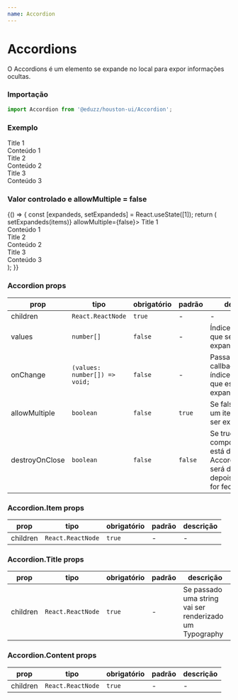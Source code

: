 ```yaml
---
name: Accordion
---
```




# Accordions

O Accordions é um elemento se expande no local para expor informações ocultas.

### Importação

```js
import Accordion from '@eduzz/houston-ui/Accordion';
```

### Exemplo

<Playground>
  <Accordion>
    <Accordion.Item>
      <Accordion.Title>Title 1</Accordion.Title>
      <Accordion.Content>
        <div>Conteúdo 1</div>
      </Accordion.Content>
    </Accordion.Item>
    <Accordion.Item>
      <Accordion.Title>Title 2</Accordion.Title>
      <Accordion.Content>
        <div>Conteúdo 2</div>
      </Accordion.Content>
    </Accordion.Item>
    <Accordion.Item>
      <Accordion.Title>Title 3</Accordion.Title>
      <Accordion.Content>
        <div>Conteúdo 3</div>
      </Accordion.Content>
    </Accordion.Item>
  </Accordion>
</Playground>

### Valor controlado e allowMultiple = false

<Playground>
  {() => {
    const [expandeds, setExpandeds] = React.useState([1]);
    return (
      <Accordion values={expandeds} onChange={items => setExpandeds(items)} allowMultiple={false}>
        <Accordion.Item>
          <Accordion.Title>Title 1</Accordion.Title>
          <Accordion.Content>
            <div>Conteúdo 1</div>
          </Accordion.Content>
        </Accordion.Item>
        <Accordion.Item>
          <Accordion.Title>Title 2</Accordion.Title>
          <Accordion.Content>
            <div>Conteúdo 2</div>
          </Accordion.Content>
        </Accordion.Item>
        <Accordion.Item>
          <Accordion.Title>Title 3</Accordion.Title>
          <Accordion.Content>
            <div>Conteúdo 3</div>
          </Accordion.Content>
        </Accordion.Item>
      </Accordion>
    );
  }}
</Playground>

### Accordion props

| prop           | tipo                          | obrigatório | padrão  | descrição                                                                                               |
| -------------- | ----------------------------- | ----------- | ------- | ------------------------------------------------------------------------------------------------------- |
| children       | `React.ReactNode`             | `true`      | -       | -                                                                                                       |
| values         | `number[]`                    | `false`     | -       | Índices dos items que serão expandidos                                                                  |
| onChange       | `(values: number[]) => void;` | `false`     | -       | Passa pelo callback os índices dos items que estão expandidos                                           |
| allowMultiple  | `boolean`                     | `false`     | `true`  | Se false apenas um item poderá ser expandido                                                            |
| destroyOnClose | `boolean`                     | `false`     | `false` | Se true o componente que está dentro do Accordion.Content será desmontado depois que o item for fechado |

### Accordion.Item props

| prop     | tipo              | obrigatório | padrão | descrição |
| -------- | ----------------- | ----------- | ------ | --------- |
| children | `React.ReactNode` | `true`      | -      | -         |

### Accordion.Title props

| prop     | tipo              | obrigatório | padrão | descrição                                               |
| -------- | ----------------- | ----------- | ------ | ------------------------------------------------------- |
| children | `React.ReactNode` | `true`      | -      | Se passado uma string vai ser renderizado um Typography |

### Accordion.Content props

| prop     | tipo              | obrigatório | padrão | descrição |
| -------- | ----------------- | ----------- | ------ | --------- |
| children | `React.ReactNode` | `true`      | -      | -         |
